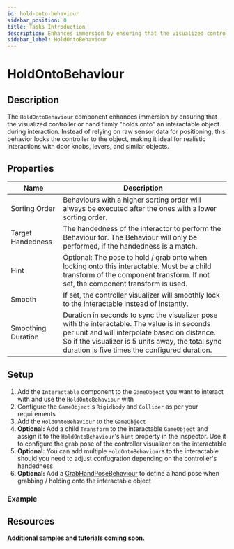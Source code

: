 ```yaml
---
id: hold-onto-behaviour
sidebar_position: 0
title: Tasks Introduction
description: Enhances immersion by ensuring that the visualized controller or hand firmly holds onto an interactable object
sidebar_label: HoldOntoBehaviour
---
```



# HoldOntoBehaviour

## Description

The `HoldOntoBehaviour` component enhances immersion by ensuring that the visualized controller or hand firmly "holds onto" an interactable object during interaction. Instead of relying on raw sensor data for positioning, this behavior locks the controller to the object, making it ideal for realistic interactions with door knobs, levers, and similar objects.

<VideoPlayer src={PreviewVideo} autoPlay playsInline muted loop controls={false} />

## Properties

<CenteredImage src={InspectorImage} alt="Component inspector" />

| Name | Description |
|------|------|
| Sorting Order | Behaviours with a higher sorting order will always be executed after the ones with a lower sorting order. |
| Target Handedness | The handedness of the interactor to perform the Behaviour for. The Behaviour will only be performed, if the handedness is a match. |
| Hint | Optional: The pose to hold / grab onto when locking onto this interactable. Must be a child transform of the component transform. If not set, the component transform is used. |
| Smooth | If set, the controller visualizer will smoothly lock to the interactable instead of instantly. |
| Smoothing Duration | Duration in seconds to sync the visualizer pose with the interactable. The value is in seconds per unit and will interpolate based on distance. So if the visualizer is 5 units away, the total sync duration is five times the configured duration. |

## Setup

1. Add the `Interactable` component to the `GameObject` you want to interact with and use the `HoldOntoBehaviour` with
2. Configure the `GameObject`'s `Rigidbody` and `Collider` as per your requirements
3. Add the `HoldOntoBehaviour` to the `GameObject`
4. **Optional:** Add a child `Transform` to the interactable `GameObject` and assign it to the `HoldOntoBehaviour`'s `hint` property in the inspector. Use it to configure the grab pose of the controller visualizer on the interactable
5. **Optional:** You can add multiple `HoldOntoBehaviour`s to the interactable should you need to adjust confugration depending on the controller's handedness
6. **Optional:** Add a [GrabHandPoseBehaviour](grab-hand-pose-behaviour.md) to define a hand pose when grabbing / holding onto the interactable object

### Example

<CenteredImage src={ExampleInspectorImage} alt="Example setup inspector" />

## Resources

**Additional samples and tutorials coming soon.**